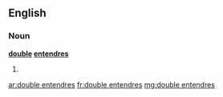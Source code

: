 ==English==

===Noun===
'''[[double]] [[entendre]]s'''

# {{context|nonstandard|lang=en}} {{plural of|double entendre}}

[[ar:double entendres]]
[[fr:double entendres]]
[[mg:double entendres]]